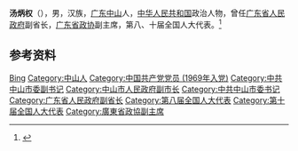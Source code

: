 '''汤炳权'''（{{bd|1949年|9月}}），男，汉族，[[广东|广东]][[中山市|中山]]人，[[中华人民共和国|中华人民共和国]]政治人物，曾任[[广东省人民政府|广东省人民政府]]副省长，[[广东省政协|广东省政协]]副主席，第八、十届全国人大代表。<ref>{{Cite web|title=广东省十届人大一次会议选举省领导成员简历|url=http://news.southcn.com/gdnews/hotspot/gdlh/lhzxbd/200301200730.htm|accessdate=2020-07-13|work=南方网|archive-date=2020-07-13|archive-url=https://web.archive.org/web/20200713111027/http://news.southcn.com/gdnews/hotspot/gdlh/lhzxbd/200301200730.htm|dead-url=no}}</ref>

== 参考资料 ==
{{reflist}}

{{中国人物小作品}}

{{Authority control}}
{{DEFAULTSORT:Tang汤}}
[[Category:汤姓|Bing]]
[[Category:中山人|Category:中山人]]
[[Category:中国共产党党员_(1969年入党)|Category:中国共产党党员 (1969年入党)]]
[[Category:中共中山市委副书记|Category:中共中山市委副书记]]
[[Category:中山市人民政府副市长|Category:中山市人民政府副市长]]
[[Category:中共中山市委书记|Category:中共中山市委书记]]
[[Category:广东省人民政府副省长|Category:广东省人民政府副省长]]
[[Category:第八届全国人大代表|Category:第八届全国人大代表]]
[[Category:第十届全国人大代表|Category:第十届全国人大代表]]
[[Category:廣東省政協副主席|Category:廣東省政協副主席]]